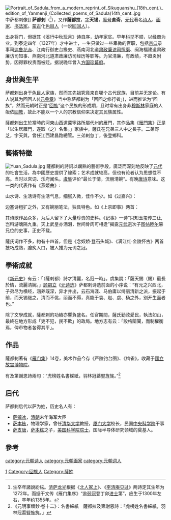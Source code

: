 [[File:Portrait_of_Sadula_from_a_modern_reprint_of_Sikuquanshu_(18th_cent.)_edition_of_Yanmenji_(Collected_poems_of_Sadula)14th_cent..jpg|thumb]]中萨都剌像]]
'''萨都剌'''（{{bd|1272年或1300年||1355年|catIdx=S}}<ref>生卒年諸說紛紜。[[清|清]][[萨龙光|萨龙光]]根据《[[北人冢上|北人冢上]]》、《[[李清庵见过|李清庵见过]]》两诗定其生年为1272年。而据干文传《雁门集序》“逾[[弱冠|弱冠]]登丁卯[[进士|进士]]第”，应生于1300年左右，卒年约1355年。</ref>），又作'''薩都拉'''，[[表字|字]]'''天锡'''，[[庵号|庵号]]'''直斋'''，[[元代|元代]]著名[[诗人|诗人]]、[[画家|画家]]、[[书法家|书法家]]。[[蒙古|蒙古]]化[[色目人|色目人]]（一说[[回族|回回人]]）。

出身将门，但据其《溪行中秋玩月》诗自序，幼年家贫。早年[[科举|科举]]不顺，以经商为业。到泰定四年（1327年）才中进士，一生只做过一些卑微的官职，包括[[镇江|京口]]录事司[[达鲁花赤|达鲁花赤]]、江南行御史台掾史、燕南河北道[[廉访|肃政廉访司]][[照磨|照磨]]、闽海福建道肃政廉访司知事、燕南河北道肃政廉访司经历等职等。为官清廉，有政绩，不趋炎附势，因得罪权贵而被贬。据说晚年曾入[[方国珍|方国珍]][[幕府|幕府]]。

==身世與生平==
萨都剌出身于[[色目人|色目人]]家族，然而其先祖究竟来自哪个古代民族，目前并无定论。有人说其为回回人(《[[元典章|元典章]]》当中称萨都剌为「回回之修行者」)，进而推论为“回族”，然而元朝时正是“[[回族|回族]]”这个民族的形成期，且时常有出身非[[穆斯林|穆斯林]]家庭的人皈依[[回教|回教]]，故此不能以一个人的宗教信仰来决定其民族属性。

薩都剌出生於當時的河東山西道冀寧路所屬代州的雁門，其作品集《[[雁門集|雁門集]]》正是「以生居雁門，遂取（之）名集。」家族中，薩氏在兄弟三人中之長子。二弟野芝，字天與，曾任江西建昌路總管。三弟剌忽丁，後登鄉科。

==藝術特徵==
[[File:Yuan_Sadula.jpg|thumb]]
薩都剌的詩詞以嫻熟的藝術手段，廣泛而深刻地反映了[[元代|元代]]的社會生活，為中國歷史提供了線索；艺术成就较高，但也有论者认为思想性不高。当时以宫词、乐府闻名。[[虞集|虞集]]评价“最长于情，流丽清婉”。有晚[[唐诗|唐诗]]意味。这一类的代表作有《燕姬曲》:

{{Cquote|
燕京女儿十六七，颜如花红眼如漆。
兰香满路马尘飞，翠袖笼鞭娇欲滴。
春风驰荡摇春心，锦筝银烛高堂深。
绣衾不暖锦鸳梦，紫帘垂雾天沉沉。
芳年谁惜去如水，春困著人倦梳洗。
夜来小雨润天街，满院杨花飞不起。
}}

山水诗、生活诗有生活气息，细腻入微，佳作不少。如《过嘉兴》：

{{Cquote|
三山云海几千里，十幅蒲帆挂烟水。
吴中过客莫思家，江南画船如屋里。
芦芽短短穿碧沙，船头鲤鱼吹浪花。
吴姬荡桨入城去，细雨小寒生绿纱。
我歌水调无人续，江上月凉吹紫竹。
春风一曲鹧鸪吟，花落莺啼满城绿。
}}

边塞诗粗犷之外，又有婉丽笔法，独具特色。如《上京即事》两首：

{{Cquote|
祭天马酒洒平野，沙际风来草亦香。
白马如云向西北，紫驼银瓮赐诸王。
牛羊散漫落日下，野草生香乳酪酣。
卷地朔风沙似雪，家家行帐下毡帘
}}

其诗歌作品众多，为后人留下了大量珍贵的史料。《记事》一诗“只知玉玺传三让,岂料游魂隔九重。天上武皇亦洒泪，世间骨肉可相逢”揭露[[元武宗|元武宗]]次子[[图帖睦尔|图帖睦尔]]篡兄位的史事，正史不载。

薩氏词作不多，約有十四首，但是《念奴娇·登石头城》、《满江红·金陵怀古》两首技巧成熟，膾炙人口，被人推为元词之冠。

{{Cquote|
念奴娇·登石头城

石头城上，望天低吴楚，眼空无物。指点六朝形胜地，唯有青山如壁。蔽日旌旗，连云樯艣，白骨纷如雪。一江南北，消磨多少豪杰。

寂寞避暑离宫，东风辇路，芳草年年发。落日无人松径里，鬼火高低明灭。歌舞樽前，繁华镜里，暗换青青发。伤心千古，秦淮一片明月。}}

{{Cquote|
滿江紅‧金陵怀古

六代繁华，春去也，更无消息。空怅望、山川形胜，已非畴昔。王谢堂前双燕子，乌衣巷口曾相识。听夜深、寂寞打孤城，春潮急。

思往事，愁如织。怀故国，空陈迹。但荒烟衰草，乱鸦斜日。玉树歌残秋露冷，胭脂井坏寒螀泣。到如今，只有蒋山青，秦淮碧！
}}

==學術成就==
《[[新元史|新元史]]》有云：「（薩剌都）詩才清麗，名冠一時」。虞集說：「薩天錫（賜）最長於情，流麗清婉。」[[顾嗣立|顾嗣立]]《[[元诗选|元诗选]]》萨都剌诗选前面的小序说：“有元之兴西北，子弟尽为横经，涵养既深，异才并出，云石海涯、马伯庸以绮丽清新之派，振起于前，而天锡继之，清而不佻，丽而不缛，真能于袁、赵、虞、杨之外，别开生面者也。”

除了文學成就，薩都剌的功績亦響負盛名。任官期間，薩氏勤政愛民，執法如山，最終在地方形成「吏不犯，民不欺」的政局。地方志有云：「設格闤闠，而制權衡焉，俾市物者各得其平」。

==作品==
薩都剌著有《[[雁门集|雁门集]]》14卷，美术作品今存《严陵钓台图》、《梅雀》，收藏于[[國立故宫博物院|國立故宫博物院]]。

有及第謝恩詩兩句：“虎榜姓名書綵紙，羽林冠葢竪旌旄。”<ref>《元明事類鈔·卷十二》：名書綵紙　薩都拉及第謝恩詩：「虎榜姓名書綵紙，羽林冠葢竪旌旄。」</ref>

==后代==
{{main|雁門薩氏}}
萨都剌后代以萨为姓，历史名人有：
*[[萨镇冰|萨镇冰]]，[[清朝|清朝]]末年海军大臣 
*[[萨本栋|萨本栋]]，物理学家，曾任[[清华大学|清华大学]]教授，[[厦门大学|厦门大学]]校长，民国[[中央科学院|中央科学院]]干事 
*[[萨支唐|萨支唐]]，[[萨本栋|萨本栋]]之子，[[美国科学院|美国科学院]][[院士|院士]]，国际半导体研究领域的奠基人。

==參考==
{{Reflist}}

{{泰定四年丁卯科廷試金榜}}
{{權威控制}}
{{DEFAULTSORT:Sa薩}}
[[category:元朝诗人|category:元朝诗人]]
[[category:元朝画家|category:元朝画家]]
[[category:元朝词人|category:元朝词人]]
[[Category:雁门萨氏|1]]
[[Category:回族人|Category:回族人]]
[[Category:薩姓|Category:薩姓]]